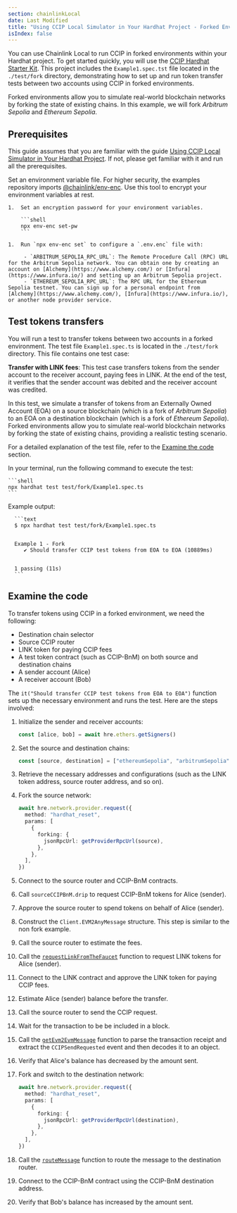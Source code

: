 ```yaml
---
section: chainlinkLocal
date: Last Modified
title: "Using CCIP Local Simulator in Your Hardhat Project - Forked Environments"
isIndex: false
---
```



<Common callout="importPackage" />

You can use Chainlink Local to run CCIP in forked environments within your Hardhat project. To get started quickly, you will use the [CCIP Hardhat Starter Kit](https://github.com/smartcontractkit/ccip-starter-kit-hardhat).
This project includes the `Example1.spec.tst` file located in the `./test/fork` directory, demonstrating how to set up and run token transfer tests between two accounts using CCIP in forked environments.

Forked environments allow you to simulate real-world blockchain networks by forking the state of existing chains. In this example, we will fork _Arbitrum Sepolia_ and _Ethereum Sepolia_.

## Prerequisites

This guide assumes that you are familiar with the guide [Using CCIP Local Simulator in Your Hardhat Project](/chainlink-local/build/ccip/hardhat/local-simulator).
If not, please get familiar with it and run all the prerequisites.

Set an environment variable file. For higher security, the examples repository imports [@chainlink/env-enc](https://www.npmjs.com/package/@chainlink/env-enc).
Use this tool to encrypt your environment variables at rest.

    1.  Set an encryption password for your environment variables.

        ```shell
        npx env-enc set-pw
        ```

    1.  Run `npx env-enc set` to configure a `.env.enc` file with:

         - `ARBITRUM_SEPOLIA_RPC_URL`: The Remote Procedure Call (RPC) URL for the Arbitrum Sepolia network. You can obtain one by creating an account on [Alchemy](https://www.alchemy.com/) or [Infura](https://www.infura.io/) and setting up an Arbitrum Sepolia project.
         - `ETHEREUM_SEPOLIA_RPC_URL`: The RPC URL for the Ethereum Sepolia testnet. You can sign up for a personal endpoint from [Alchemy](https://www.alchemy.com/), [Infura](https://www.infura.io/), or another node provider service.

## Test tokens transfers

You will run a test to transfer tokens between two accounts in a forked environment. The test file `Example1.spec.ts` is located in the `./test/fork` directory.
This file contains one test case:

**Transfer with LINK fees**: This test case transfers tokens from the sender account to the receiver account, paying fees in LINK. At the end of the test, it verifies
that the sender account was debited and the receiver account was credited.

In this test, we simulate a transfer of tokens from an Externally Owned Account (EOA) on a source blockchain (which is a fork of _Arbitrum Sepolia_) to an EOA on a destination blockchain
(which is a fork of _Ethereum Sepolia_). Forked environments allow you to simulate real-world blockchain networks by forking the state of existing chains, providing
a realistic testing scenario.

For a detailed explanation of the test file, refer to the [Examine the code](#examine-the-code) section.

In your terminal, run the following command to execute the test:

    ```shell
    npx hardhat test test/fork/Example1.spec.ts
    ```

Example output:

      ```text
      $ npx hardhat test test/fork/Example1.spec.ts


      Example 1 - Fork
         ✔ Should transfer CCIP test tokens from EOA to EOA (10889ms)


      1 passing (11s)
      ```

## Examine the code

To transfer tokens using CCIP in a forked environment, we need the following:

- Destination chain selector
- Source CCIP router
- LINK token for paying CCIP fees
- A test token contract (such as CCIP-BnM) on both source and destination chains
- A sender account (Alice)
- A receiver account (Bob)

The `it("Should transfer CCIP test tokens from EOA to EOA")` function sets up the necessary environment and runs the test. Here are the steps involved:

1. Initialize the sender and receiver accounts:

   ```typescript
   const [alice, bob] = await hre.ethers.getSigners()
   ```

1. Set the source and destination chains:

   ```typescript
   const [source, destination] = ["ethereumSepolia", "arbitrumSepolia"]
   ```

1. Retrieve the necessary addresses and configurations (such as the LINK token address, source router address, and so on).

1. Fork the source network:

   ```typescript
   await hre.network.provider.request({
     method: "hardhat_reset",
     params: [
       {
         forking: {
           jsonRpcUrl: getProviderRpcUrl(source),
         },
       },
     ],
   })
   ```

1. Connect to the source router and CCIP-BnM contracts.

1. Call `sourceCCIPBnM.drip` to request CCIP-BnM tokens for Alice (sender).

1. Approve the source router to spend tokens on behalf of Alice (sender).

1. Construct the `Client.EVM2AnyMessage` structure. This step is similar to the non fork example.

1. Call the source router to estimate the fees.

1. Call the [`requestLinkFromTheFaucet`](/chainlink-local/api-reference/javascript/cciplocalsimulatorfork#requestlinkfromthefaucetlinkaddress-to-amount--promisestring)
   function to request LINK tokens for Alice (sender).

1. Connect to the LINK contract and approve the LINK token for paying CCIP fees.

1. Estimate Alice (sender) balance before the transfer.

1. Call the source router to send the CCIP request.

1. Wait for the transaction to be be included in a block.

1. Call the [`getEvm2EvmMessage`](/chainlink-local/api-reference/javascript/cciplocalsimulatorfork#getevm2evmmessagereceipt--evm2evmmessage--null)
   function to parse the transaction receipt and extract the `CCIPSendRequested` event and then decodes it to an object.

1. Verify that Alice's balance has decreased by the amount sent.

1. Fork and switch to the destination network:

   ```typescript
   await hre.network.provider.request({
     method: "hardhat_reset",
     params: [
       {
         forking: {
           jsonRpcUrl: getProviderRpcUrl(destination),
         },
       },
     ],
   })
   ```

1. Call the [`routeMessage`](/chainlink-local/api-reference/javascript/cciplocalsimulatorfork#routemessagerouteraddress-evm2evmmessage--promisevoid) function
   to route the message to the destination router.

1. Connect to the CCIP-BnM contract using the CCIP-BnM destination address.

1. Verify that Bob's balance has increased by the amount sent.

